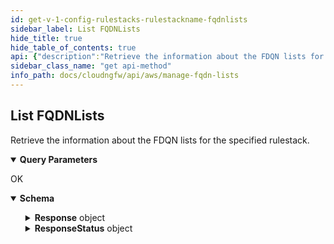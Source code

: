 ```yaml
---
id: get-v-1-config-rulestacks-rulestackname-fqdnlists
sidebar_label: List FQDNLists
hide_title: true
hide_table_of_contents: true
api: {"description":"Retrieve the information about the FDQN lists for the specified rulestack. \n","operationId":"get-v1-config-rulestacks-rulestackname-fqdnlists","parameters":[{"description":"If the number of FQDNs available for retrieval exceeds the maximum you requested, NGFW returns a NextToken value in response. To retrieve the next batch of FQDN list, use this token in your next request.\n","in":"query","name":"nexttoken","required":false,"schema":{"title":"Nexttoken","type":"string"}},{"description":"FQDN candidate.\n","in":"query","name":"candidate","required":false,"schema":{"default":true,"title":"Candidate","type":"boolean"}},{"description":"FQDNs in run state.\n","in":"query","name":"running","required":false,"schema":{"default":false,"title":"Running","type":"boolean"}},{"description":"Uncommitted FQDN lists.\n","in":"query","name":"uncommitted","required":false,"schema":{"default":false,"title":"Uncommitted","type":"boolean"}},{"description":"The maximum number of FQDNs that you want NGFW to return for this request.\n","in":"query","name":"maxresults","required":false,"schema":{"default":1024,"maximum":1024,"minimum":1,"title":"Maxresults","type":"integer"}},{"description":"Retrieve FQDN information.\n","in":"query","name":"describe","required":false,"schema":{"default":false,"title":"Describe","type":"boolean"}}],"responses":{"200":{"content":{"application/json":{"schema":{"additionalProperties":false,"properties":{"Response":{"additionalProperties":false,"properties":{"FqdnListCandidate":{"description":"FQDN list candidate.\n","items":{"type":"string"},"title":"Fqdnlistcandidate","type":"array"},"FqdnListCandidateDescribe":{"description":"Details of the FQDN list candidate.\n","items":{"additionalProperties":false,"properties":{"FqdnList":{"description":"FQDN list.\n","additionalProperties":false,"properties":{"AuditComment":{"description":"Audit remarks.    \n","title":"Auditcomment","type":"string"},"Description":{"description":"The FQDN list description. \n","title":"Description","type":"string"},"FqdnList":{"description":"FQDN list.  \n","items":{"maxLength":255,"minLength":1,"pattern":"^[a-zA-Z0-9._-]+$","type":"string"},"title":"Fqdnlist","type":"array"},"UpdateToken":{"description":"Refresh token.\n","title":"Updatetoken","type":"string"}},"required":["FqdnList"],"title":"FqdnListDetails","type":"object"},"Name":{"description":"Name of the FQDN list.\n","title":"Name","type":"string"}},"title":"FqdnListDescribe","type":"object"},"title":"Fqdnlistcandidatedescribe","type":"array"},"FqdnListRunning":{"description":"FQDN lists on run state.\n","items":{"type":"string"},"title":"Fqdnlistrunning","type":"array"},"FqdnListRunningDescribe":{"description":"Deatils of the FQDN lists on run state.\n","items":{"additionalProperties":false,"properties":{"FqdnList":{"description":"FQDN list.\n","additionalProperties":false,"properties":{"AuditComment":{"description":"Audit remarks.    \n","title":"Auditcomment","type":"string"},"Description":{"description":"The FQDN list description. \n","title":"Description","type":"string"},"FqdnList":{"description":"FQDN list.  \n","items":{"maxLength":255,"minLength":1,"pattern":"^[a-zA-Z0-9._-]+$","type":"string"},"title":"Fqdnlist","type":"array"},"UpdateToken":{"description":"Refresh token.\n","title":"Updatetoken","type":"string"}},"required":["FqdnList"],"title":"FqdnListDetails","type":"object"},"Name":{"description":"Name of the FQDN list.\n","title":"Name","type":"string"}},"title":"FqdnListDescribe","type":"object"},"title":"Fqdnlistrunningdescribe","type":"array"},"FqdnListUncommitted":{"description":"Uncommitted FQDN lists.\n","items":{"additionalProperties":false,"properties":{"Name":{"description":"Name of the FQDN list.\n","maxLength":128,"minLength":1,"pattern":"^[a-zA-Z0-9-]+$","title":"Name","type":"string"},"operation":{"description":"FQDN list operation.\n","title":"Operation","type":"string"}},"required":["Name","operation"],"title":"UncommittedFqdnListDetails","type":"object"},"title":"Fqdnlistuncommitted","type":"array"},"NextToken":{"description":"If the number of FQDN lists available for retrieval exceeds the maximum you requested, NGFW returns a NextToken value in response. To retrieve the next batch of FQDN list, use this token in your next request.\n","maxLength":2048,"minLength":1,"pattern":"^[-0-9A-Za-z:\\/+=]+$","title":"Nexttoken","type":"string"},"RuleStackName":{"description":"Name of the rulestack.\n","title":"Rulestackname","type":"string"}},"title":"ResponseData","type":"object"},"ResponseStatus":{"additionalProperties":false,"properties":{"ErrorCode":{"default":0,"description":"Default value of a successful response is 0. Any other number indicates an error code.  \n\n400—HTTP bad request\n* InvalidRequestException—Operation failed due to invalid request. For example, unsupported parameter name or value in the request.\n* ResourceNotFoundException—Unable to locate a resource using the parameters you provided.\n* ThrottlingException—Operation failed due to throttling limitations.\n\n500—Bad request \n* InternalServerError—Your request is valid but Cloud NGFW could not perform the operation due to a system issue.\n","title":"Errorcode","type":"integer"},"Reason":{"description":"The error description. \n","title":"Reason","type":"string"}},"title":"Result","type":"object"}},"title":"ListFqdnListResponse","type":"object"}}},"description":"OK"}},"tags":["ManageFQDNLists"],"method":"get","path":"/v1/config/rulestacks/{rulestackname}/fqdnlists","servers":[{"url":"https://api.us-east-1.aws.cloudngfw.paloaltonetworks.com"}],"info":{"contact":{},"description":"Address objects with type Fully Qualified Domain Name (FQDN). An FQDN object provides further ease of use because DNS provides the FQDN resolution to the IP addresses instead of you needing to know the IP addresses and manually updating them every time the FQDN resolves to a new IP address.\n\nThese are the following formats for FQDN.  \n\n- Host names are composed of a sequence of labels concatenated with dots\n- Each label must be from 1 to 63 characters long\n- The entire host name, including the delimiting dots, has a maximum of 253 ASCII characters\n- DNS names can contain only alphabetical characters (A-Z), numeric characters (0-9), minus sign (-), and period (.)  \n\nFor more information, see [FQDN formats](https://en.wikipedia.org/wiki/Hostname).\n","title":"Manage FQDN Lists","version":"1.0.0"},"postman":{"name":"List FQDNLists","description":{"content":"Retrieve the information about the FDQN lists for the specified rulestack. \n","type":"text/plain"},"url":{"path":["v1","config","rulestacks",":rulestackname","fqdnlists"],"host":["{{baseUrl}}"],"query":[{"disabled":false,"description":{"content":"If the number of FQDNs available for retrieval exceeds the maximum you requested, NGFW returns a NextToken value in response. To retrieve the next batch of FQDN list, use this token in your next request.\n","type":"text/plain"},"key":"nexttoken","value":""},{"disabled":false,"description":{"content":"FQDN candidate.\n","type":"text/plain"},"key":"candidate","value":""},{"disabled":false,"description":{"content":"FQDNs in run state.\n","type":"text/plain"},"key":"running","value":""},{"disabled":false,"description":{"content":"Uncommitted FQDN lists.\n","type":"text/plain"},"key":"uncommitted","value":""},{"disabled":false,"description":{"content":"The maximum number of FQDNs that you want NGFW to return for this request.\n","type":"text/plain"},"key":"maxresults","value":""},{"disabled":false,"description":{"content":"Retrieve FQDN information.\n","type":"text/plain"},"key":"describe","value":""}],"variable":[]},"header":[{"key":"Accept","value":"application/json"}],"method":"GET"}}
sidebar_class_name: "get api-method"
info_path: docs/cloudngfw/api/aws/manage-fqdn-lists
---
```



## List FQDNLists



Retrieve the information about the FDQN lists for the specified rulestack. 


<details style={{"marginBottom":"1rem"}} data-collapsed={false} open={true}><summary style={{}}><strong>Query Parameters</strong></summary><div><ul><ParamsItem className={"paramsItem"} param={{"description":"If the number of FQDNs available for retrieval exceeds the maximum you requested, NGFW returns a NextToken value in response. To retrieve the next batch of FQDN list, use this token in your next request.\n","in":"query","name":"nexttoken","required":false,"schema":{"title":"Nexttoken","type":"string"}}}></ParamsItem><ParamsItem className={"paramsItem"} param={{"description":"FQDN candidate.\n","in":"query","name":"candidate","required":false,"schema":{"default":true,"title":"Candidate","type":"boolean"}}}></ParamsItem><ParamsItem className={"paramsItem"} param={{"description":"FQDNs in run state.\n","in":"query","name":"running","required":false,"schema":{"default":false,"title":"Running","type":"boolean"}}}></ParamsItem><ParamsItem className={"paramsItem"} param={{"description":"Uncommitted FQDN lists.\n","in":"query","name":"uncommitted","required":false,"schema":{"default":false,"title":"Uncommitted","type":"boolean"}}}></ParamsItem><ParamsItem className={"paramsItem"} param={{"description":"The maximum number of FQDNs that you want NGFW to return for this request.\n","in":"query","name":"maxresults","required":false,"schema":{"default":1024,"maximum":1024,"minimum":1,"title":"Maxresults","type":"integer"}}}></ParamsItem><ParamsItem className={"paramsItem"} param={{"description":"Retrieve FQDN information.\n","in":"query","name":"describe","required":false,"schema":{"default":false,"title":"Describe","type":"boolean"}}}></ParamsItem></ul></div></details><div><ApiTabs><TabItem label={"200"} value={"200"}><div>

OK

</div><div><MimeTabs groupId={"mime-type"}><TabItem label={"application/json"} value={"application/json"}><SchemaTabs groupId={"schema-tabs"}><TabItem label={"Schema"} value={"Schema"}><details style={{}} data-collapsed={false} open={true}><summary style={{"textAlign":"left"}}><strong>Schema</strong></summary><div style={{"textAlign":"left","marginLeft":"1rem"}}></div><ul style={{"marginLeft":"1rem"}}><SchemaItem collapsible={true} className={"schemaItem"}><details style={{}}><summary style={{}}><strong>Response</strong><span style={{"opacity":"0.6"}}> object</span></summary><div style={{"marginLeft":"1rem"}}><SchemaItem collapsible={false} name={"FqdnListCandidate"} required={false} schemaDescription={"FQDN list candidate.\n"} schemaName={"string[]"} qualifierMessage={undefined} defaultValue={undefined}></SchemaItem><SchemaItem collapsible={true} className={"schemaItem"}><details style={{}}><summary style={{}}><strong>FqdnListCandidateDescribe</strong><span style={{"opacity":"0.6"}}> object[]</span></summary><div style={{"marginLeft":"1rem"}}><div style={{"marginTop":".5rem","marginBottom":".5rem"}}>

Details of the FQDN list candidate.


</div><SchemaItem collapsible={true} className={"schemaItem"}><details style={{}}><summary style={{}}><strong>FqdnList</strong><span style={{"opacity":"0.6"}}> object</span></summary><div style={{"marginLeft":"1rem"}}><div style={{"marginTop":".5rem","marginBottom":".5rem"}}>

FQDN list.


</div><SchemaItem collapsible={false} name={"AuditComment"} required={false} schemaDescription={"Audit remarks.    \n"} schemaName={"Auditcomment"} qualifierMessage={undefined} defaultValue={undefined}></SchemaItem><SchemaItem collapsible={false} name={"Description"} required={false} schemaDescription={"The FQDN list description. \n"} schemaName={"Description"} qualifierMessage={undefined} defaultValue={undefined}></SchemaItem><SchemaItem collapsible={false} name={"FqdnList"} required={false} schemaDescription={"FQDN list.  \n"} schemaName={"string[]"} qualifierMessage={"**Possible values:** `non-empty` and `<= 255 characters`, Value must match regular expression `^[a-zA-Z0-9._-]+$`"} defaultValue={undefined}></SchemaItem><SchemaItem collapsible={false} name={"UpdateToken"} required={false} schemaDescription={"Refresh token.\n"} schemaName={"Updatetoken"} qualifierMessage={undefined} defaultValue={undefined}></SchemaItem></div></details></SchemaItem><SchemaItem collapsible={false} name={"Name"} required={false} schemaDescription={"Name of the FQDN list.\n"} schemaName={"Name"} qualifierMessage={undefined} defaultValue={undefined}></SchemaItem></div></details></SchemaItem><SchemaItem collapsible={false} name={"FqdnListRunning"} required={false} schemaDescription={"FQDN lists on run state.\n"} schemaName={"string[]"} qualifierMessage={undefined} defaultValue={undefined}></SchemaItem><SchemaItem collapsible={true} className={"schemaItem"}><details style={{}}><summary style={{}}><strong>FqdnListRunningDescribe</strong><span style={{"opacity":"0.6"}}> object[]</span></summary><div style={{"marginLeft":"1rem"}}><div style={{"marginTop":".5rem","marginBottom":".5rem"}}>

Deatils of the FQDN lists on run state.


</div><SchemaItem collapsible={true} className={"schemaItem"}><details style={{}}><summary style={{}}><strong>FqdnList</strong><span style={{"opacity":"0.6"}}> object</span></summary><div style={{"marginLeft":"1rem"}}><div style={{"marginTop":".5rem","marginBottom":".5rem"}}>

FQDN list.


</div><SchemaItem collapsible={false} name={"AuditComment"} required={false} schemaDescription={"Audit remarks.    \n"} schemaName={"Auditcomment"} qualifierMessage={undefined} defaultValue={undefined}></SchemaItem><SchemaItem collapsible={false} name={"Description"} required={false} schemaDescription={"The FQDN list description. \n"} schemaName={"Description"} qualifierMessage={undefined} defaultValue={undefined}></SchemaItem><SchemaItem collapsible={false} name={"FqdnList"} required={false} schemaDescription={"FQDN list.  \n"} schemaName={"string[]"} qualifierMessage={"**Possible values:** `non-empty` and `<= 255 characters`, Value must match regular expression `^[a-zA-Z0-9._-]+$`"} defaultValue={undefined}></SchemaItem><SchemaItem collapsible={false} name={"UpdateToken"} required={false} schemaDescription={"Refresh token.\n"} schemaName={"Updatetoken"} qualifierMessage={undefined} defaultValue={undefined}></SchemaItem></div></details></SchemaItem><SchemaItem collapsible={false} name={"Name"} required={false} schemaDescription={"Name of the FQDN list.\n"} schemaName={"Name"} qualifierMessage={undefined} defaultValue={undefined}></SchemaItem></div></details></SchemaItem><SchemaItem collapsible={true} className={"schemaItem"}><details style={{}}><summary style={{}}><strong>FqdnListUncommitted</strong><span style={{"opacity":"0.6"}}> object[]</span></summary><div style={{"marginLeft":"1rem"}}><div style={{"marginTop":".5rem","marginBottom":".5rem"}}>

Uncommitted FQDN lists.


</div><SchemaItem collapsible={false} name={"Name"} required={false} schemaDescription={"Name of the FQDN list.\n"} schemaName={"Name"} qualifierMessage={"**Possible values:** `non-empty` and `<= 128 characters`, Value must match regular expression `^[a-zA-Z0-9-]+$`"} defaultValue={undefined}></SchemaItem><SchemaItem collapsible={false} name={"operation"} required={false} schemaDescription={"FQDN list operation.\n"} schemaName={"Operation"} qualifierMessage={undefined} defaultValue={undefined}></SchemaItem></div></details></SchemaItem><SchemaItem collapsible={false} name={"NextToken"} required={false} schemaDescription={"If the number of FQDN lists available for retrieval exceeds the maximum you requested, NGFW returns a NextToken value in response. To retrieve the next batch of FQDN list, use this token in your next request.\n"} schemaName={"Nexttoken"} qualifierMessage={"**Possible values:** `non-empty` and `<= 2048 characters`, Value must match regular expression `^[-0-9A-Za-z:\\/+=]+$`"} defaultValue={undefined}></SchemaItem><SchemaItem collapsible={false} name={"RuleStackName"} required={false} schemaDescription={"Name of the rulestack.\n"} schemaName={"Rulestackname"} qualifierMessage={undefined} defaultValue={undefined}></SchemaItem></div></details></SchemaItem><SchemaItem collapsible={true} className={"schemaItem"}><details style={{}}><summary style={{}}><strong>ResponseStatus</strong><span style={{"opacity":"0.6"}}> object</span></summary><div style={{"marginLeft":"1rem"}}><SchemaItem collapsible={false} name={"ErrorCode"} required={false} schemaDescription={"Default value of a successful response is 0. Any other number indicates an error code.  \n\n400—HTTP bad request\n* InvalidRequestException—Operation failed due to invalid request. For example, unsupported parameter name or value in the request.\n* ResourceNotFoundException—Unable to locate a resource using the parameters you provided.\n* ThrottlingException—Operation failed due to throttling limitations.\n\n500—Bad request \n* InternalServerError—Your request is valid but Cloud NGFW could not perform the operation due to a system issue.\n"} schemaName={"Errorcode"} qualifierMessage={undefined} defaultValue={0}></SchemaItem><SchemaItem collapsible={false} name={"Reason"} required={false} schemaDescription={"The error description. \n"} schemaName={"Reason"} qualifierMessage={undefined} defaultValue={undefined}></SchemaItem></div></details></SchemaItem></ul></details></TabItem><TabItem label={"Example (from schema)"} value={"Example (from schema)"}><ResponseSamples responseExample={"{\n  \"Response\": {\n    \"FqdnListCandidate\": [\n      \"string\"\n    ],\n    \"FqdnListCandidateDescribe\": [\n      {\n        \"FqdnList\": {\n          \"AuditComment\": \"string\",\n          \"Description\": \"string\",\n          \"FqdnList\": [\n            \"string\"\n          ],\n          \"UpdateToken\": \"string\"\n        },\n        \"Name\": \"string\"\n      }\n    ],\n    \"FqdnListRunning\": [\n      \"string\"\n    ],\n    \"FqdnListRunningDescribe\": [\n      {\n        \"FqdnList\": {\n          \"AuditComment\": \"string\",\n          \"Description\": \"string\",\n          \"FqdnList\": [\n            \"string\"\n          ],\n          \"UpdateToken\": \"string\"\n        },\n        \"Name\": \"string\"\n      }\n    ],\n    \"FqdnListUncommitted\": [\n      {\n        \"Name\": \"string\",\n        \"operation\": \"string\"\n      }\n    ],\n    \"NextToken\": \"string\",\n    \"RuleStackName\": \"string\"\n  },\n  \"ResponseStatus\": {\n    \"ErrorCode\": 0,\n    \"Reason\": \"string\"\n  }\n}"} language={"json"}></ResponseSamples></TabItem></SchemaTabs></TabItem></MimeTabs></div></TabItem></ApiTabs></div>
      